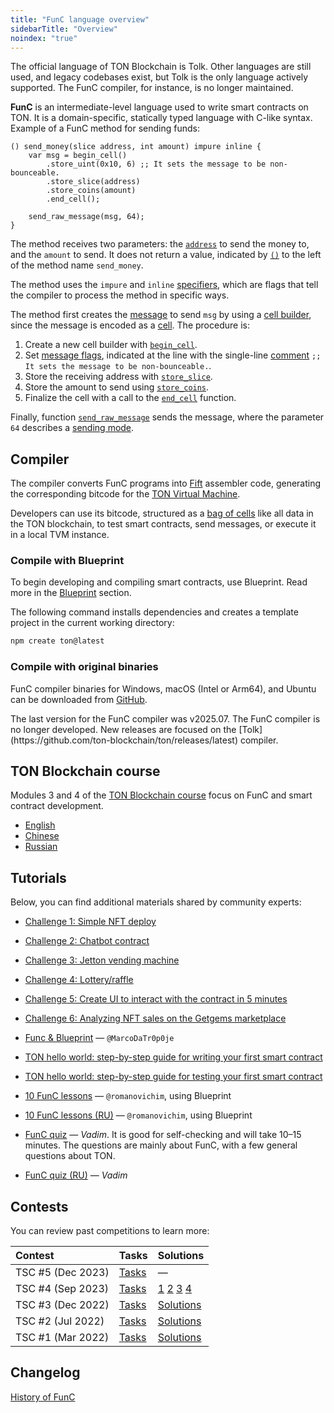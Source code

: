 ```yaml
---
title: "FunC language overview"
sidebarTitle: "Overview"
noindex: "true"
---
```



<Aside>
  The official language of TON Blockchain is Tolk. Other languages are still used, and legacy codebases exist, but Tolk is the only language actively supported. The FunC compiler, for instance, is no longer maintained.
</Aside>

**FunC** is an intermediate-level language used to write smart contracts on TON. It is a domain-specific, statically typed language with C-like syntax.
Example of a FunC method for sending funds:

```func
() send_money(slice address, int amount) impure inline {
    var msg = begin_cell()
        .store_uint(0x10, 6) ;; It sets the message to be non-bounceable.
        .store_slice(address)
        .store_coins(amount)
        .end_cell();

    send_raw_message(msg, 64);
}
```

The method receives two parameters: the [`address`](/foundations/addresses/overview) to send the money to,
and the `amount` to send. It does not return a value, indicated by [`()`](/languages/func/types#tensor-types) to the left of the method name `send_money`.

The method uses the `impure` and `inline` [specifiers](/languages/func/functions#specifiers), which are flags that tell the compiler to process
the method in specific ways.

The method first creates the [message](/foundations/transaction) to send `msg` by using a [cell builder](), since the message is encoded as a [cell](/tvm/serialization/cells). The procedure is:

1. Create a new cell builder with [`begin_cell`](/languages/func/stdlib#begin-cell).
2. Set [message flags](), indicated at the line with the single-line [comment](/languages/func/comments) `;; It sets the message to be non-bounceable.`.
3. Store the receiving address with [`store_slice`](/languages/func/stdlib#store-slice).
4. Store the amount to send using [`store_coins`](/languages/func/stdlib#store-coins).
5. Finalize the cell with a call to the [`end_cell`](/languages/func/stdlib#end-cell) function.

Finally, function [`send_raw_message`](/languages/func/stdlib#send-raw-message) sends the message, where the parameter `64` describes a [sending mode]().


## Compiler

The compiler converts FunC programs into [Fift](/languages/fift) assembler code, generating the corresponding bitcode for the [TON Virtual Machine](/tvm/overview).

Developers can use its bitcode, structured as a [bag of cells](/tvm/serialization/boc) like all data in the TON blockchain, to test smart contracts, send messages, or execute it in a local TVM instance.

### Compile with Blueprint

To begin developing and compiling smart contracts, use Blueprint. Read more in the [Blueprint](/ecosystem/blueprint/overview) section.

The following command installs dependencies and creates a template project in the current working directory:

```bash
npm create ton@latest
```

### Compile with original binaries

FunC compiler binaries for Windows, macOS (Intel or Arm64), and Ubuntu can be downloaded from [GitHub](https://github.com/ton-blockchain/ton/releases/tag/v2025.07).

<Aside>
  The last version for the FunC compiler was v2025.07. The FunC compiler is no longer developed. New releases are focused on the [Tolk](https://github.com/ton-blockchain/ton/releases/latest) compiler.
</Aside>

## TON Blockchain course

Modules 3 and 4 of the [TON Blockchain course](https://stepik.org/course/176754/) focus on FunC and smart contract development.

- [English](https://stepik.org/course/176754/promo)
- [Chinese](https://stepik.org/course/201638/promo)
- [Russian](https://stepik.org/course/201855/promo)


## Tutorials


Below, you can find additional materials shared by community experts:

- [Challenge 1: Simple NFT deploy](https://github.com/romanovichim/TONQuest1/)

- [Challenge 2: Chatbot contract](https://github.com/romanovichim/TONQuest2/)

- [Challenge 3: Jetton vending machine](https://github.com/romanovichim/TONQuest3/)

- [Challenge 4: Lottery/raffle](https://github.com/romanovichim/TONQuest4/)

- [Challenge 5: Create UI to interact with the contract in 5 minutes](https://github.com/romanovichim/TONQuest5/)

- [Challenge 6: Analyzing NFT sales on the Getgems marketplace](https://github.com/romanovichim/TONQuest6/)

- [Func & Blueprint](https://www.youtube.com/watch?v=7omBDfSqGfA\&list=PLtUBO1QNEKwtO_zSyLj-axPzc9O9rkmYa/) — `@MarcoDaTr0p0je`

- [TON hello world: step-by-step guide for writing your first smart contract](https://ton-community.github.io/tutorials/02-contract/)

- [TON hello world: step-by-step guide for testing your first smart contract](https://ton-community.github.io/tutorials/04-testing/)

- [10 FunC lessons](https://github.com/romanovichim/TonFunClessons_Eng/) — `@romanovichim`, using Blueprint

- [10 FunC lessons (RU)](https://github.com/romanovichim/TonFunClessons_ru/) — `@romanovichim`, using Blueprint

- [FunC quiz](https://t.me/toncontests/60/) — _Vadim_. It is good for self-checking and will take 10–15 minutes. The questions are mainly about FunС, with a few general questions about TON.

- [FunC quiz (RU)](https://t.me/toncontests/58?comment=14888/) — _Vadim_

## Contests

You can review past competitions to learn more:

| Contest           | Tasks                                                     | Solutions                                                                                                                                                           |
| :---------------- | :-------------------------------------------------------- | :------------------------------------------------------------------------------------------------------------------------------------------------------------------ |
| TSC #5 (Dec 2023) | [Tasks](https://github.com/ton-community/tsc5/)           | —                                                                                                                                                                   |
| TSC #4 (Sep 2023) | [Tasks](https://github.com/ton-community/tsc4/)           | [1](https://github.com/aSpite/tsc4-contracts) [2](https://github.com/ProgramCrafter/tsc4) [3](https://github.com/Gusarich/tsc4) [4](https://github.com/akifoq/tsc4) |
| TSC #3 (Dec 2022) | [Tasks](https://github.com/ton-blockchain/func-contest3/) | [Solutions](https://github.com/nns2009/TON-FunC-contest-3/)                                                                                                         |
| TSC #2 (Jul 2022) | [Tasks](https://github.com/ton-blockchain/func-contest2/) | [Solutions](https://github.com/ton-blockchain/func-contest2-solutions/)                                                                                             |
| TSC #1 (Mar 2022) | [Tasks](https://github.com/ton-blockchain/func-contest1/) | [Solutions](https://github.com/ton-blockchain/func-contest1-solutions/)                                                                                             |

## Changelog

[History of FunC](/languages/func/changelog)
